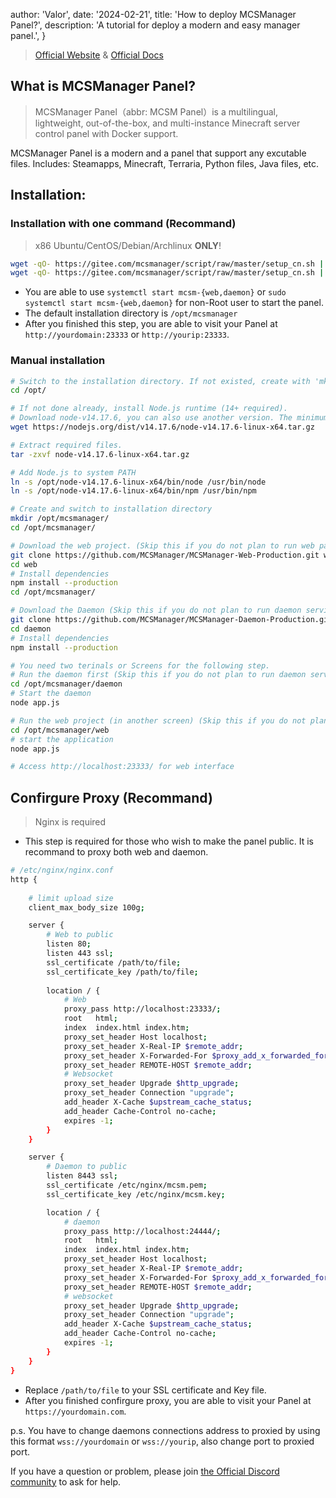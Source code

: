 
  author: 'Valor',
  date: '2024-02-21',
  title: 'How to deploy MCSManager Panel?',
  description:
    'A tutorial for deploy a modern and easy manager panel.',
}


> [Official Website](https://mcsmanager.com) & [Official Docs](https://docs.mcsmanager.com)

## What is MCSManager Panel?

> MCSManager Panel（abbr: MCSM Panel）is a multilingual, lightweight, out-of-the-box, and multi-instance Minecraft server control panel with Docker support.

MCSManager Panel is a modern and a panel that support any excutable files. Includes: Steamapps, Minecraft, Terraria, Python files, Java files, etc.

## Installation:

### Installation with one command (Recommand)
> x86 Ubuntu/CentOS/Debian/Archlinux **ONLY**!
``` bash
wget -qO- https://gitee.com/mcsmanager/script/raw/master/setup_cn.sh | bash # Root User
wget -qO- https://gitee.com/mcsmanager/script/raw/master/setup_cn.sh | sudo bash # non-Root User
```
- You are able to use `systemctl start mcsm-{web,daemon}` or `sudo systemctl start mcsm-{web,daemon}` for non-Root user to start the panel.
- The default installation directory is `/opt/mcsmanager`
- After you finished this step, you are able to visit your Panel at `http://yourdomain:23333` or `http://yourip:23333`.

### Manual installation
``` bash
# Switch to the installation directory. If not existed, create with 'mkdir /opt/'
cd /opt/

# If not done already, install Node.js runtime (14+ required).
# Download node-v14.17.6, you can also use another version. The minimum requirement is v14.
wget https://nodejs.org/dist/v14.17.6/node-v14.17.6-linux-x64.tar.gz

# Extract required files.
tar -zxvf node-v14.17.6-linux-x64.tar.gz

# Add Node.js to system PATH
ln -s /opt/node-v14.17.6-linux-x64/bin/node /usr/bin/node
ln -s /opt/node-v14.17.6-linux-x64/bin/npm /usr/bin/npm

# Create and switch to installation directory
mkdir /opt/mcsmanager/
cd /opt/mcsmanager/

# Download the web project. (Skip this if you do not plan to run web panel on this machine)
git clone https://github.com/MCSManager/MCSManager-Web-Production.git web
cd web
# Install dependencies
npm install --production
cd /opt/mcsmanager/

# Download the Daemon (Skip this if you do not plan to run daemon service on this machine.)
git clone https://github.com/MCSManager/MCSManager-Daemon-Production.git daemon
cd daemon
# Install dependencies
npm install --production

# You need two terinals or Screens for the following step.
# Run the daemon first (Skip this if you do not plan to run daemon service on this machine.)
cd /opt/mcsmanager/daemon
# Start the daemon
node app.js

# Run the web project (in another screen) (Skip this if you do not plan to run web panel on this machine)
cd /opt/mcsmanager/web
# start the application
node app.js

# Access http://localhost:23333/ for web interface
```

## Confirgure Proxy (Recommand)

> Nginx is required

- This step is required for those who wish to make the panel public. It is recommand to proxy both web and daemon.

``` bash
# /etc/nginx/nginx.conf
http {
    
    # limit upload size
    client_max_body_size 100g;

    server {
        # Web to public
        listen 80;
        listen 443 ssl;
        ssl_certificate /path/to/file;
        ssl_certificate_key /path/to/file;
    
        location / {
            # Web 
            proxy_pass http://localhost:23333/;
            root   html;
            index  index.html index.htm;
            proxy_set_header Host localhost;
            proxy_set_header X-Real-IP $remote_addr;
            proxy_set_header X-Forwarded-For $proxy_add_x_forwarded_for;
            proxy_set_header REMOTE-HOST $remote_addr;
            # Websocket
            proxy_set_header Upgrade $http_upgrade;
            proxy_set_header Connection "upgrade";
            add_header X-Cache $upstream_cache_status;
            add_header Cache-Control no-cache;
            expires -1;
        }
    }

    server {
        # Daemon to public
        listen 8443 ssl;
        ssl_certificate /etc/nginx/mcsm.pem;
        ssl_certificate_key /etc/nginx/mcsm.key;

        location / {
            # daemon
            proxy_pass http://localhost:24444/;
            root   html;
            index  index.html index.htm;
            proxy_set_header Host localhost;
            proxy_set_header X-Real-IP $remote_addr;
            proxy_set_header X-Forwarded-For $proxy_add_x_forwarded_for;
            proxy_set_header REMOTE-HOST $remote_addr;
            # websocket
            proxy_set_header Upgrade $http_upgrade;
            proxy_set_header Connection "upgrade";
            add_header X-Cache $upstream_cache_status;
            add_header Cache-Control no-cache;
            expires -1;
        }
    }
}
```

- Replace `/path/to/file` to your SSL certificate and Key file.
- After you finished confirgure proxy, you are able to visit your Panel at `https://yourdomain.com`.

p.s. You have to change daemons connections address to proxied by using this format `wss://yourdomain` or `wss://yourip`, also change port to proxied port.

If you have a question or problem, please join [the Official Discord community](https://discord.gg/RyTnUjW7WB) to ask for help.
